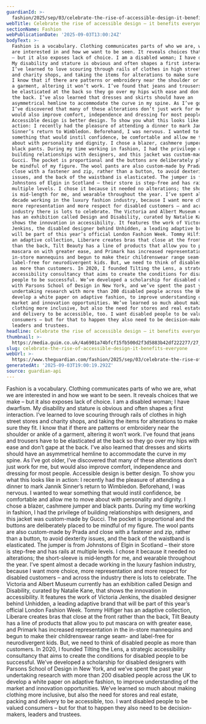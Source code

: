 ```yaml
---
guardianId: >-
  fashion/2025/sep/03/celebrate-the-rise-of-accessible-design-it-benefits-everyone-not-just-disabled-people
webTitle: Celebrate the rise of accessible design – it benefits everyone
sectionName: Fashion
webPublicationDate: '2025-09-03T13:00:24Z'
bodyText: >-
  Fashion is a vocabulary. Clothing communicates parts of who we are, what we
  are interested in and how we want to be seen. It reveals choices that we make
  – but it also exposes lack of choice. I am a disabled woman; I have dwarfism.
  My disability and stature is obvious and often shapes a first interaction.
  I’ve learned to love scouring through rails of clothes in high street stores
  and charity shops, and taking the items for alterations to make sure they fit.
  I know that if there are patterns or embroidery near the shoulder or ankle of
  a garment, altering it won’t work. I’ve found that jeans and trousers have to
  be elasticated at the back so they go over my hips with ease and don’t gape at
  the back. I’ve also learned that dresses and skirts should have an
  asymmetrical hemline to accommodate the curve in my spine. As I’ve got older,
  I’ve discovered that many of these alterations don’t just work for me, but
  would also improve comfort, independence and dressing for most people.
  Accessible design is better design. To show you what this looks like in
  action: I recently had the pleasure of attending a dinner to mark Jannik
  Sinner’s return to Wimbledon. Beforehand, I was nervous. I wanted to wear
  something that would instil confidence, be comfortable and allow me to move
  about with personality and dignity. I chose a blazer, cashmere jumper and
  black pants. During my time working in fashion, I had the privilege of
  building relationships with designers, and this jacket was custom-made by
  Gucci. The pocket is proportional and the buttons are deliberately placed to
  be mindful of my figure. The wool pants are also custom-made by Prada and
  close with a fastener and zip, rather than a button, to avoid dexterity
  issues, and the back of the waistband is elasticated. The jumper is from
  Johnstons of Elgin in Scotland – their store is step-free and has rails at
  multiple levels. I chose it because it needed no alterations; the short-sleeve
  is mid‑length for me, and wearable throughout the year. I’ve spent almost a
  decade working in the luxury fashion industry, because I want more choice,
  more representation and more respect for disabled customers – and across the
  industry there is lots to celebrate. The Victoria and Albert Museum currently
  has an exhibition called Design and Disability, curated by Natalie Kane, that
  shows the innovation in accessibility. It features the work of Victoria
  Jenkins, the disabled designer behind Unhidden, a leading adaptive brand that
  will be part of this year’s official London Fashion Week. Tommy Hilfiger has
  an adaptive collection, Liberare creates bras that close at the front rather
  than the back, Tilt Beauty has a line of products that allow you to put
  mascara on with greater ease, and Primark has increased representation in the
  in-store mannequins and begun to make their childrenswear range seam- and
  label-free for neurodivergent kids. But, we need to think of disabled people
  as more than customers. In 2020, I founded Tilting the Lens, a strategic
  accessibility consultancy that aims to create the conditions for disabled
  people to be successful. We’ve developed a scholarship for disabled designers
  with Parsons School of Design in New York, and we’ve spent the past year
  undertaking research with more than 200 disabled people across the UK to
  develop a white paper on adaptive fashion, to improve understanding of the
  market and innovation opportunities. We’ve learned so much about making
  clothing more inclusive, but also the need for stores and real estate, packing
  and delivery to be accessible, too. I want disabled people to be valued
  consumers – but for that to happen they also need to be decision-makers,
  leaders and trustees.
headline: Celebrate the rise of accessible design – it benefits everyone
thumbnail: >-
  https://media.guim.co.uk/4a6901a74bfcf15fb500d2f3d5883b42df222277/27_418_3245_2596/500.jpg
slug: celebrate-the-rise-of-accessible-design-it-benefits-everyone
webUrl: >-
  https://www.theguardian.com/fashion/2025/sep/03/celebrate-the-rise-of-accessible-design-it-benefits-everyone-not-just-disabled-people
generatedAt: '2025-09-03T19:00:19.292Z'
source: guardian-api
---
```

Fashion is a vocabulary. Clothing communicates parts of who we are, what we are interested in and how we want to be seen. It reveals choices that we make – but it also exposes lack of choice. I am a disabled woman; I have dwarfism. My disability and stature is obvious and often shapes a first interaction. I’ve learned to love scouring through rails of clothes in high street stores and charity shops, and taking the items for alterations to make sure they fit. I know that if there are patterns or embroidery near the shoulder or ankle of a garment, altering it won’t work. I’ve found that jeans and trousers have to be elasticated at the back so they go over my hips with ease and don’t gape at the back. I’ve also learned that dresses and skirts should have an asymmetrical hemline to accommodate the curve in my spine. As I’ve got older, I’ve discovered that many of these alterations don’t just work for me, but would also improve comfort, independence and dressing for most people. Accessible design is better design. To show you what this looks like in action: I recently had the pleasure of attending a dinner to mark Jannik Sinner’s return to Wimbledon. Beforehand, I was nervous. I wanted to wear something that would instil confidence, be comfortable and allow me to move about with personality and dignity. I chose a blazer, cashmere jumper and black pants. During my time working in fashion, I had the privilege of building relationships with designers, and this jacket was custom-made by Gucci. The pocket is proportional and the buttons are deliberately placed to be mindful of my figure. The wool pants are also custom-made by Prada and close with a fastener and zip, rather than a button, to avoid dexterity issues, and the back of the waistband is elasticated. The jumper is from Johnstons of Elgin in Scotland – their store is step-free and has rails at multiple levels. I chose it because it needed no alterations; the short-sleeve is mid‑length for me, and wearable throughout the year. I’ve spent almost a decade working in the luxury fashion industry, because I want more choice, more representation and more respect for disabled customers – and across the industry there is lots to celebrate. The Victoria and Albert Museum currently has an exhibition called Design and Disability, curated by Natalie Kane, that shows the innovation in accessibility. It features the work of Victoria Jenkins, the disabled designer behind Unhidden, a leading adaptive brand that will be part of this year’s official London Fashion Week. Tommy Hilfiger has an adaptive collection, Liberare creates bras that close at the front rather than the back, Tilt Beauty has a line of products that allow you to put mascara on with greater ease, and Primark has increased representation in the in-store mannequins and begun to make their childrenswear range seam- and label-free for neurodivergent kids. But, we need to think of disabled people as more than customers. In 2020, I founded Tilting the Lens, a strategic accessibility consultancy that aims to create the conditions for disabled people to be successful. We’ve developed a scholarship for disabled designers with Parsons School of Design in New York, and we’ve spent the past year undertaking research with more than 200 disabled people across the UK to develop a white paper on adaptive fashion, to improve understanding of the market and innovation opportunities. We’ve learned so much about making clothing more inclusive, but also the need for stores and real estate, packing and delivery to be accessible, too. I want disabled people to be valued consumers – but for that to happen they also need to be decision-makers, leaders and trustees.
